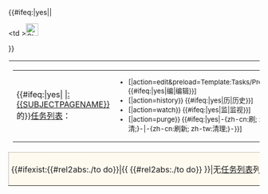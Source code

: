 <noinclude><table class="tmbox tmbox-notice">
</noinclude>{{#ifeq:{{yesno|{{{no-todolist|}}}|yes}}|yes||
<tr>
<td <!-- class="mbox-image" -->>[[File:Stock post message.svg|25px|center]]
<td colspan="2" class="mbox-text">
<table><tr>
<td>{{#ifeq:{{{small|}}}|yes|<!-- NOTHING -->|[[:{{SUBJECTPAGENAME}}]]的}}[[Wikipedia:任务列表|任务列表]]：
</td>
<td class="noprint plainlinks plainlinks2 hlist" style="vertical-align:super; font-size:smaller;float:right;">
* [{{fullurl:{{#rel2abs:./to do}}|action=edit&preload=Template:Tasks/Preload}} {{#ifeq:{{{small|}}}|yes|编|编辑}}]
* [{{fullurl:{{#rel2abs:./to do}}|action=history}} {{#ifeq:{{{small|}}}|yes|历|历史}}]
* [{{fullurl:{{#rel2abs:./to do}}|action=watch}} {{#ifeq:{{{small|}}}|yes|监|监视}}]
* [{{fullurl:{{#rel2abs:.}}|action=purge}} {{#ifeq:{{{small|}}}|yes|-{zh-cn:刷; zh-tw:清;}-|-{zh-cn:刷新; zh-tw:清理;}-}}]
</td></tr></table>
</tr>
<tr>
<td colspan="3" class="mbox-text" style="background:#fffaef; padding:5px; border:1px dotted gray;"> {{#ifexist:{{#rel2abs:./to do}}|{{ {{#rel2abs:./to do}} }}|无[[Wikipedia:任务列表|任务列表]]列出。}}
</tr>
}}<noinclude>
</table>
{{Documentation}}
</noinclude>
